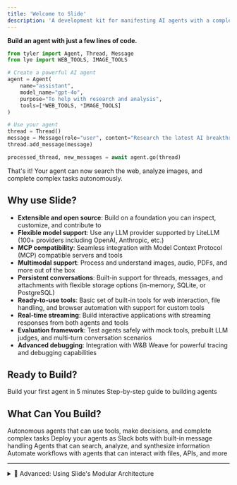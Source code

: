 ```yaml
---
title: 'Welcome to Slide'
description: 'A development kit for manifesting AI agents with a complete lack of conventional limitations.'
---
```



**Build an agent with just a few lines of code.**

```python
from tyler import Agent, Thread, Message
from lye import WEB_TOOLS, IMAGE_TOOLS

# Create a powerful AI agent
agent = Agent(
    name="assistant",
    model_name="gpt-4o",
    purpose="To help with research and analysis",
    tools=[*WEB_TOOLS, *IMAGE_TOOLS]
)

# Use your agent
thread = Thread()
message = Message(role="user", content="Research the latest AI breakthroughs")
thread.add_message(message)

processed_thread, new_messages = await agent.go(thread)
```

That's it! Your agent can now search the web, analyze images, and complete complex tasks autonomously.

## Why use Slide?

- **Extensible and open source**: Build on a foundation you can inspect, customize, and contribute to
- **Flexible model support**: Use any LLM provider supported by LiteLLM (100+ providers including OpenAI, Anthropic, etc.)
- **MCP compatibility**: Seamless integration with Model Context Protocol (MCP) compatible servers and tools
- **Multimodal support**: Process and understand images, audio, PDFs, and more out of the box
- **Persistent conversations**: Built-in support for threads, messages, and attachments with flexible storage options (in-memory, SQLite, or PostgreSQL)
- **Ready-to-use tools**: Basic set of built-in tools for web interaction, file handling, and browser automation with support for custom tools
- **Real-time streaming**: Build interactive applications with streaming responses from both agents and tools
- **Evaluation framework**: Test agents safely with mock tools, prebuilt LLM judges, and multi-turn conversation scenarios
- **Advanced debugging**: Integration with W&B Weave for powerful tracing and debugging capabilities

## Ready to Build?

<CardGroup cols={2}>
  <Card
    title="Quickstart Tutorial"
    icon="rocket"
    href="/quickstart"
  >
    Build your first agent in 5 minutes
  </Card>
  <Card
    title="Your First Agent"
    icon="sparkles"
    href="/guides/your-first-agent"
  >
    Step-by-step guide to building agents
  </Card>
</CardGroup>

## What Can You Build?

<CardGroup cols={2}>
  <Card
    title="AI Agents"
    icon="robot"
    href="/quickstart"
  >
    Autonomous agents that can use tools, make decisions, and complete complex tasks
  </Card>
  <Card
    title="Slack Bots"
    icon="slack"
    href="/guides/slack-bot"
  >
    Deploy your agents as Slack bots with built-in message handling
  </Card>
  <Card
    title="Research Assistants"
    icon="magnifying-glass"
    href="/examples/research-assistant"
  >
    Agents that can search, analyze, and synthesize information
  </Card>
  <Card
    title="Automation Tools"
    icon="wand-magic-sparkles"
    href="/examples/automation"
  >
    Automate workflows with agents that can interact with files, APIs, and more
  </Card>
</CardGroup>


---

<details>
<summary>🧩 Advanced: Using Slide's Modular Architecture</summary>

While most users will want the full agent experience, Slide is built as modular packages that can be used independently:

- **Tyler**: Core agent framework
- **Lye**: Tool library 
- **Narrator**: Conversation memory
- **Space Monkey**: Slack integration

[Learn more about the architecture →](/concepts/architecture)
</details>